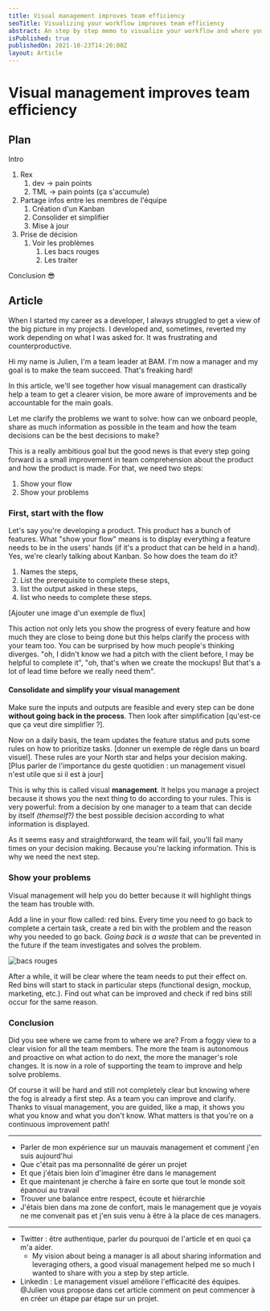 ```yaml
---
title: Visual management improves team efficiency
seoTitle: Visualizing your workflow improves team efficiency
abstract: An step by step memo to visualize your workflow and where you can improve it.
isPublished: true
publishedOn: 2021-10-23T14:20:00Z
layout: Article
---
```


# Visual management improves team efficiency

## Plan

Intro

1. Rex
   1. dev -> pain points
   2. TML -> pain points (ça s'accumule)
2. Partage infos entre les membres de l'équipe
   1. Création d'un Kanban
   2. Consolider et simplifier
   3. Mise à jour
3. Prise de décision
   1. Voir les problèmes
      1. Les bacs rouges
      2. Les traiter

Conclusion 😎

## Article

When I started my career as a developer, I always struggled to get a view of the big picture in my projects. I developed and, sometimes, reverted my work depending on what I was asked for. It was frustrating and counterproductive.

Hi my name is Julien, I'm a team leader at BAM. I'm now a manager and my goal is to make the team succeed. That's freaking hard!

In this article, we'll see together how visual management can drastically help a team to get a clearer vision, be more aware of improvements and be accountable for the main goals.

Let me clarify the problems we want to solve: how can we onboard people, share as much information as possible in the team and how the team decisions can be the best decisions to make?

This is a really ambitious goal but the good news is that every step going forward is a small improvement in team comprehension about the product and how the product is made. For that, we need two steps:

1. Show your flow
2. Show your problems

### First, start with the flow

Let's say you're developing a product. This product has a bunch of features. What "show your flow" means is to display everything a feature needs to be in the users' hands (if it's a product that can be held in a hand). Yes, we're clearly talking about Kanban. So how does the team do it?

1. Names the steps,
2. List the prerequisite to complete these steps,
3. list the output asked in these steps,
4. list who needs to complete these steps.

[Ajouter une image d'un exemple de flux]

This action not only lets you show the progress of every feature and how much they are close to being done but this helps clarify the process with your team too. You can be surprised by how much people's thinking diverges. "oh, I didn't know we had a pitch with the client before, I may be helpful to complete it", "oh, that's when we create the mockups! But that's a lot of lead time before we really need them".

#### Consolidate and simplify your visual management

Make sure the inputs and outputs are feasible and every step can be done **without going back in the process**. Then look after simplification [qu'est-ce que ça veut dire simplifier ?].

Now on a daily basis, the team updates the feature status and puts some rules on how to prioritize tasks. [donner un exemple de règle dans un board visuel]. These rules are your North star and helps your decision making. [Plus parler de l'importance du geste quotidien : un management visuel n'est utile que si il est à jour]

This is why this is called visual **management**. It helps you manage a project because it shows you the next thing to do according to your rules. This is very powerful: from a decision by one manager to a team that can decide by itself _(themself?)_ the best possible decision according to what information is displayed.

As it seems easy and straightforward, the team will fail, you'll fail many times on your decision making. Because you're lacking information. This is why we need the next step.

### Show your problems

Visual management will help you do better because it will highlight things the team has trouble with.

Add a line in your flow called: red bins. Every time you need to go back to complete a certain task, create a red bin with the problem and the reason why you needed to go back. _Going back is a waste_ that can be prevented in the future if the team investigates and solves the problem.

![bacs rouges](bac-rouge.png)

After a while, it will be clear where the team needs to put their effect on. Red bins will start to stack in particular steps (functional design, mockup, marketing, etc.). Find out what can be improved and check if red bins still occur for the same reason.

### Conclusion

Did you see where we came from to where we are? From a foggy view to a clear vision for all the team members. The more the team is autonomous and proactive on what action to do next, the more the manager's role changes. It is now in a role of supporting the team to improve and help solve problems.

Of course it will be hard and still not completely clear but knowing where the fog is already a first step. As a team you can improve and clarify. Thanks to visual management, you are guided, like a map, it shows you what you know and what you don't know. What matters is that you're on a continuous improvement path!

---

- Parler de mon expérience sur un mauvais management et comment j'en suis aujourd'hui
- Que c'était pas ma personnalité de gérer un projet
- Et que j'étais bien loin d'imaginer être dans le management
- Et que maintenant je cherche à faire en sorte que tout le monde soit épanoui au travail
- Trouver une balance entre respect, écoute et hiérarchie
- J'étais bien dans ma zone de confort, mais le management que je voyais ne me convenait pas et j'en suis venu à être à la place de ces managers.

---

- Twitter : être authentique, parler du pourquoi de l'article et en quoi ça m'a aider.
  - My vision about being a manager is all about sharing information and leveraging others, a good visual management helped me so much I wanted to share with you a step by step article.
- Linkedin : Le management visuel améliore l'efficacité des équipes. @Julien vous propose dans cet article comment on peut commencer à en créer un étape par étape sur un projet.

